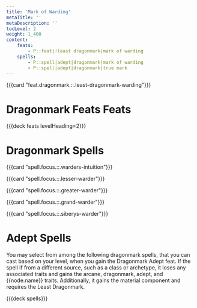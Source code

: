```yaml
---
title: 'Mark of Warding'
metaTitle: ''
metaDescription: ''
tocLevel: 2
weight: 1_400
content:
    feats:
        - P::feat|!least dragonmark|mark of warding
    spells:
        - P::spell|adept|dragonmark|mark of warding
        - P::spell|adept|dragonmark|true mark
---
```


{{{card "feat.dragonmark.::.least-dragonmark-warding"}}}

# Dragonmark Feats Feats

{{{deck feats levelHeading=2}}}

# Dragonmark Spells

{{{card "spell.focus.::.warders-intuition"}}}

{{{card "spell.focus.::.lesser-warder"}}}

{{{card "spell.focus.::.greater-warder"}}}

{{{card "spell.focus.::.grand-warder"}}}

{{{card "spell.focus.::.siberys-warder"}}}

# Adept Spells

You may select from among the following dragonmark spells, that you can cast based on your level, when you gain the Dragonmark Adept feat. If the spell if from a different source, such as a class or archetype, it loses any associated traits and gains the arcane, dragonmark, adept, and {{node.name}} traits. Additionally, it gains the material component and requires the Least Dragonmark.

{{{deck spells}}}